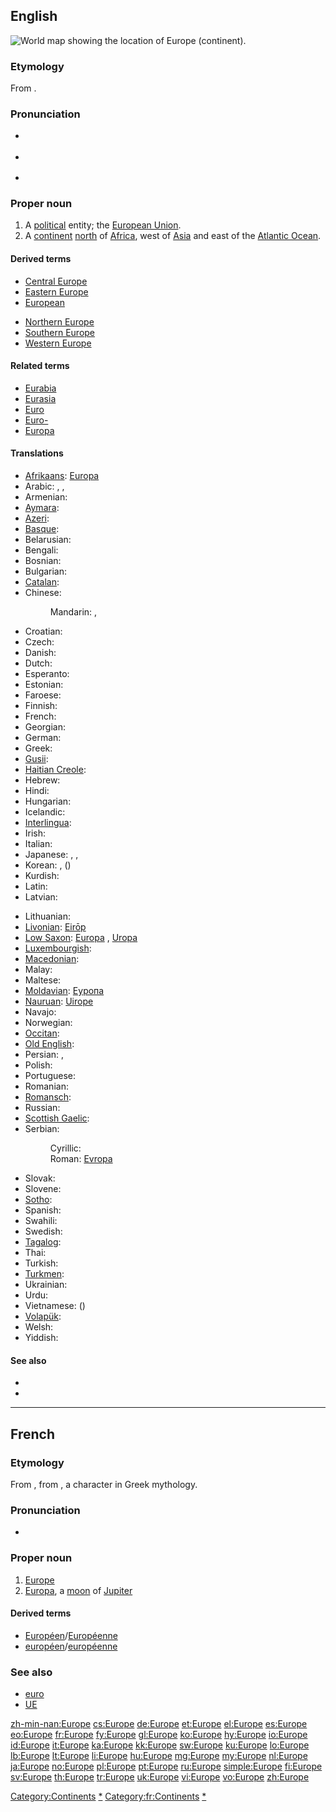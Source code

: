 {{also|europe|europé}}
==English==
[[Image:LocationEurope.png|thumb|World map showing the location of Europe (continent).]]
{{wikipedia}}

===Etymology===
From {{etyl|grc}} {{term|Εὐρώπη|tr=Eurōpē|lang=grc}}.

===Pronunciation===
* {{a|UK}} {{IPA|/ˈjʊəɹəp/}}
* {{a|US}} {{IPA|/ˈjʊɹəp/}}
* {{audio|en-us-Europe.ogg|Audio (US)}}

===Proper noun===
{{en-proper noun}}

# A [[political]] entity; the [[European Union]].
# A [[continent]] [[north]] of [[Africa]], west of [[Asia]] and east of the [[Atlantic Ocean]].

====Derived terms====
{{top2}}
* [[Central Europe]]
* [[Eastern Europe]]
* [[European]]
{{mid2}}
* [[Northern Europe]]
* [[Southern Europe]]
* [[Western Europe]]
{{bottom}}

====Related terms====
* [[Eurabia]]
* [[Eurasia]]
* [[Euro]]
* [[Euro-]]
* [[Europa]]

====Translations====
{{trans-see|European Union|European Union}}

{{trans-top|continent}}
* [[Afrikaans]]: [[Europa]]
* Arabic: {{t|ar|أوروبا|f|tr=’urúbba|sc=Arab}}, {{t|ar|أوربا|f|tr=’urúbba|sc=Arab}}, {{t|ar|أوروبة|f|tr=’urúbba|sc=Arab}}
* Armenian: {{t+|hy|Եվրոպա|tr=Evropa}}
* [[Aymara]]: {{t|ay|Iwrupa}}
* [[Azeri]]: {{t|az|Avropa}}
* [[Basque]]: {{t+|eu|Europa|xs=Basque}}
* Belarusian: {{t|be|Еўропа|f|tr=Jeŭrópa|sc=Cyrl}}
* Bengali: {{t|bn|ইউরোপ|tr=iurop|sc=Beng}}
* Bosnian: {{t-|bs|Evropa|f}}
* Bulgarian: {{t+|bg|Европа|f|tr=Evrópa}}
* [[Catalan]]: {{t+|ca|Europa|f}}
* Chinese:
*: Mandarin: {{t|zh|歐洲|sc=Hani}}, {{t|zh|欧洲|tr=Ōuzhōu|sc=Hani}}
* Croatian: {{t+|hr|Europa|f|alt=Európa}}
* Czech: {{t+|cs|Evropa|f}}
* Danish: {{t-|da|Europa}}
* Dutch: {{t+|nl|Europa|n}}
* Esperanto: {{t+|eo|Eŭropo|xs=Esperanto}}
* Estonian: {{t+|et|Euroopa}}
* Faroese: {{t-|fo|Evropa|n|xs=Faroese}}
* Finnish: {{t+|fi|Eurooppa}}
* French: {{t+|fr|Europe|f}}
* Georgian: {{t-|ka|ევროპა|tr=evropa|sc=Geor|xs=Georgian}}
* German: {{t+|de|Europa|n}}
* Greek: {{t+|el|Ευρώπη|f|tr=Evrópi}}
* [[Gusii]]: {{tø|guz|Ng’umbu}}
* [[Haitian Creole]]: {{tø|ht|Ewòp}}
* Hebrew: {{t+|he|אירופה|f|tr=Eiropa}}
* Hindi: {{t+|hi|यूरोप|tr=yūrop|xs=Hindi}}
* Hungarian: {{t+|hu|Európa}}
* Icelandic: {{t+|is|Evrópa|f}}
* [[Interlingua]]: {{t+|ia|Europa|xs=Interlingua}}
* Irish: {{t-|ga|Eoraip|f|xs=Irish}}
* Italian: {{t+|it|Europa}}
* Japanese: {{t+|ja|ヨーロッパ|tr=Yōroppa}}, {{t|ja|欧羅巴|tr=Yōroppa}} {{qualifier|dated}}, {{t+|ja|欧州|tr=Ōshū}}
* Korean: {{t+|ko|유럽|tr=Yureop|sc=Hang}}, {{t|ko|구주|tr=Guju|sc=Kore}} ({{t|ko|歐洲|sc=Kore}})
* Kurdish: {{ku-Arab|[[ئه‌وروپا]]}}
* Latin: {{t+|la|Europa|f}}
* Latvian: {{t|lv|Eiropa|f|xs=Latvian}}
{{trans-mid}}
* Lithuanian: {{t+|lt|Europa|f|xs=Lithuanian}}
* [[Livonian]]: [[Eirōp]]
* [[Low Saxon]]: [[Europa]]<!--(ööropa/oiropa)-->, [[Uropa]]<!--(üropa)-->
* [[Luxembourgish]]: {{t|lb|Europa|f}}
* [[Macedonian]]: {{t|mk|Европа|f|tr=Evrópa|sc=Cyrl}}
* Malay: {{t-|ms|Eropah|xs=Malay}}
* Maltese: {{t-|mt|Ewropa|f|xs=Maltese}}
* [[Moldavian]]: [[Еуропа]] {{f}}
* [[Nauruan]]: [[Uirope]]
* Navajo: {{tø|nv|Béésh Bichʼahníí bikéyah}}
* Norwegian: {{t+|no|Europa}}
* [[Occitan]]: {{t|oc|Euròpa|f}}
* [[Old English]]: {{t-|ang|Europa|m|xs=Old English}}
* Persian: {{t|fa|اروپا|tr=Orupâ|sc=fa-Arab}}, {{t|fa|اورپا|tr=Orupâ|sc=fa-Arab}}
* Polish: {{t+|pl|Europa|f}}
* Portuguese: {{t+|pt|Europa|f}}
* Romanian: {{t+|ro|Europa|f}}
* [[Romansch]]: {{t|rm|Europa|f}}
* Russian: {{t+|ru|Европа|f|tr=Jevrópa}}
* [[Scottish Gaelic]]: {{t-|gd|Roinn-Eòrpa|f|alt=an Roinn-Eòrpa|xs=Scottish Gaelic}}
* Serbian:
*: Cyrillic: {{t+|sr|Европа|f|sc=Cyrl}}
*: Roman: [[Evropa]] {{f}}
* Slovak: {{t|sk|Európa|f}}
* Slovene: {{t+|sl|Evropa|f}}
* [[Sotho]]: {{t|st|Yuropo|xs=Sotho}}
* Spanish: {{t+|es|Europa|f}}
* Swahili: {{t+|sw|Bara Uropa|xs=Swahili}}
* Swedish: {{t+|sv|Europa}}
* [[Tagalog]]: {{t+|tl|Europa|xs=Tagalog}}
* Thai: {{t|th|ยุโรป|tr=yúrôop}}
* Turkish: {{t+|tr|Avrupa}}
* [[Turkmen]]: {{t-|tk|Ýewropa|xs=Turkmen}}
* Ukrainian: {{t|uk|Європа|f|tr=Jevrópa|sc=Cyrl}}
* Urdu: {{t|ur|یورپ|tr=yūrop|sc=ur-Arab}}
* Vietnamese: {{t+|vi|Châu Âu|xs=Vietnamese}} ({{t|vi|洲歐}})
* [[Volapük]]: {{t+|vo|Yurop|xs=Volapük}}
* Welsh: {{t|cy|Ewrop|f}}
* Yiddish: {{t|yi|אייראָפּע|f|tr=Eyrope|sc=Hebr}}
{{trans-bottom}}

====See also====
* {{list|en|continents}}
* {{list|en|countries of Europe}}

[[Category:Continents]]
[[Category:Europe|*]]

----

==French==

===Etymology===
From {{etyl|la|fr}} {{term|Europa|Eurōpa|lang=la}}, from {{etyl|grc|fr}} {{term|Εὐρώπα|tr=Europa|lang=grc|sc=polytonic}}, a character in Greek mythology.

===Pronunciation===
* {{audio-IPA|Fr-Europe.ogg|/ø.ʁɔp/|lang=fr}}

===Proper noun===
{{infl|fr|proper noun|g=f}}

# [[#English|Europe]]
# [[Europa]], a [[moon]] of [[Jupiter]]

====Derived terms====
* [[Européen]]/[[Européenne]]
* [[européen]]/[[européenne]]

===See also===
* [[euro]]
* [[UE]]

[[Category:fr:Continents]]
[[Category:fr:Europe|*]]

[[zh-min-nan:Europe]]
[[cs:Europe]]
[[de:Europe]]
[[et:Europe]]
[[el:Europe]]
[[es:Europe]]
[[eo:Europe]]
[[fr:Europe]]
[[fy:Europe]]
[[gl:Europe]]
[[ko:Europe]]
[[hy:Europe]]
[[io:Europe]]
[[id:Europe]]
[[it:Europe]]
[[ka:Europe]]
[[kk:Europe]]
[[sw:Europe]]
[[ku:Europe]]
[[lo:Europe]]
[[lb:Europe]]
[[lt:Europe]]
[[li:Europe]]
[[hu:Europe]]
[[mg:Europe]]
[[my:Europe]]
[[nl:Europe]]
[[ja:Europe]]
[[no:Europe]]
[[pl:Europe]]
[[pt:Europe]]
[[ru:Europe]]
[[simple:Europe]]
[[fi:Europe]]
[[sv:Europe]]
[[th:Europe]]
[[tr:Europe]]
[[uk:Europe]]
[[vi:Europe]]
[[vo:Europe]]
[[zh:Europe]]